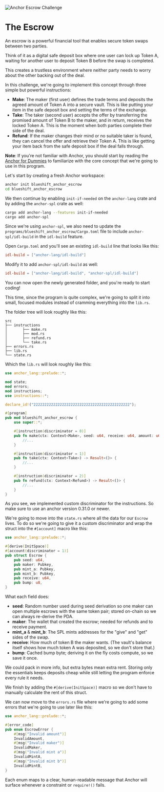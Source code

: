
![Anchor Escrow Challenge](/graphics/challenge-banners/anchor-escrow.png)

# The Escrow

An escrow is a powerful financial tool that enables secure token swaps between two parties. 

Think of it as a digital safe deposit box where one user can lock up Token A, waiting for another user to deposit Token B before the swap is completed. 

This creates a trustless environment where neither party needs to worry about the other backing out of the deal.

In this challenge, we're going to implement this concept through three simple but powerful instructions:
- **Make**: The maker (first user) defines the trade terms and deposits the agreed amount of Token A into a secure vault. This is like putting your item in the safe deposit box and setting the terms of the exchange.
- **Take**: The taker (second user) accepts the offer by transferring the promised amount of Token B to the maker, and in return, receives the locked Token A. This is the moment when both parties complete their side of the deal.
- **Refund**: If the maker changes their mind or no suitable taker is found, they can cancel the offer and retrieve their Token A. This is like getting your item back from the safe deposit box if the deal falls through.

**Note**: If you're not familiar with Anchor, you should start by reading the [Anchor for Dummies](/en/courses/anchor-for-dummies) to familiarize with the core concept that we're going to use in this program.

<ArticleSection name="Installation" id="installation" level="h2" />

Let's start by creating a fresh Anchor workspace:

```bash
anchor init blueshift_anchor_escrow
cd blueshift_anchor_escrow
```

We then continue by enabling `init-if-needed` on the `anchor-lang` crate and by adding the `anchor-spl` crate as well:

```bash
cargo add anchor-lang --features init-if-needed
cargo add anchor-spl
```

Since we're using `anchor-spl`, we also need to update the `programs/blueshift_anchor_escrow/Cargo.toml` file to include `anchor-spl/idl-build` in the `idl-build` feature. 

Open `Cargo.toml` and you'll see an existing `idl-build` line that looks like this:

```toml
idl-build = ["anchor-lang/idl-build"]
```

Modify it to add `anchor-spl/idl-build` as well:

```toml
idl-build = ["anchor-lang/idl-build", "anchor-spl/idl-build"]
```

You can now open  the newly generated folder, and you're ready to start coding! 

<ArticleSection name="Template" id="template" level="h2" />

This time, since the program is quite complex, we're going to split it into small, focused modules instead of cramming everything into the `lib.rs`. 

The folder tree will look roughly like this:

```
src
├── instructions
│       ├── make.rs
│       ├── mod.rs
│       ├── refund.rs
│       └── take.rs
├── errors.rs
├── lib.rs
└── state.rs
```

Which the `lib.rs` will look roughly like this:

```rust
use anchor_lang::prelude::*;

mod state;
mod errors;
mod instructions;
use instructions::*;

declare_id!("22222222222222222222222222222222222222222222");

#[program]
pub mod blueshift_anchor_escrow {
    use super::*;

    #[instruction(discriminator = 0)]
    pub fn make(ctx: Context<Make>, seed: u64, receive: u64, amount: u64) -> Result<()> {
        //...
    }

    #[instruction(discriminator = 1)]
    pub fn take(ctx: Context<Take>) -> Result<()> {
        //...
    }

    #[instruction(discriminator = 2)]
    pub fn refund(ctx: Context<Refund>) -> Result<()> {
        //...
    }
}
```

As you see, we implemented custom discriminator for the instructions. So make sure to use an anchor version 0.31.0 or newer.

<ArticleSection name="State" id="state" level="h2" />

We're going to move into the `state.rs` where all the data for our `Escrow` lives. To do so we're going to give it a custom discriminator and wrap the struct into the `#[account]` macro like this:

```rust
use anchor_lang::prelude::*;

#[derive(InitSpace)]
#[account(discriminator = 1)]
pub struct Escrow {
    pub seed: u64,
    pub maker: Pubkey,
    pub mint_a: Pubkey,
    pub mint_b: Pubkey,
    pub receive: u64,
    pub bump: u8,
}
  ```

What each field does:
- **seed**: Random number used during seed derivation so one maker can open multiple escrows with the same token pair; stored on-chain so we can always re-derive the PDA.
- **maker**: The wallet that created the escrow; needed for refunds and to receive payment.
- **mint_a** & **mint_b**: The SPL mints addresses for the "give" and "get" sides of the swap.
- **receive**: How much of token B the maker wants. (The vault's balance itself shows how much token A was deposited, so we don't store that.)
- **bump**: Cached bump byte; deriving it on the fly costs compute, so we save it once.

We could pack in more info, but extra bytes mean extra rent. Storing only the essentials keeps deposits cheap while still letting the program enforce every rule it needs.

We finish by adding the `#[derive(InitSpace)]` macro so we don't have to manually calculate the rent of this struct.

<ArticleSection name="Errors" id="errors" level="h2" />

We can now move to the `errors.rs` file where we're going to add some errors that we're going to use later like this: 

```rust
use anchor_lang::prelude::*;

#[error_code]
pub enum EscrowError {
    #[msg("Invalid amount")]
    InvalidAmount,
    #[msg("Invalid maker")]
    InvalidMaker,
    #[msg("Invalid mint a")]
    InvalidMintA,
    #[msg("Invalid mint b")]
    InvalidMintB,
}
```

Each enum maps to a clear, human-readable message that Anchor will surface whenever a constraint or `require!()` fails.
